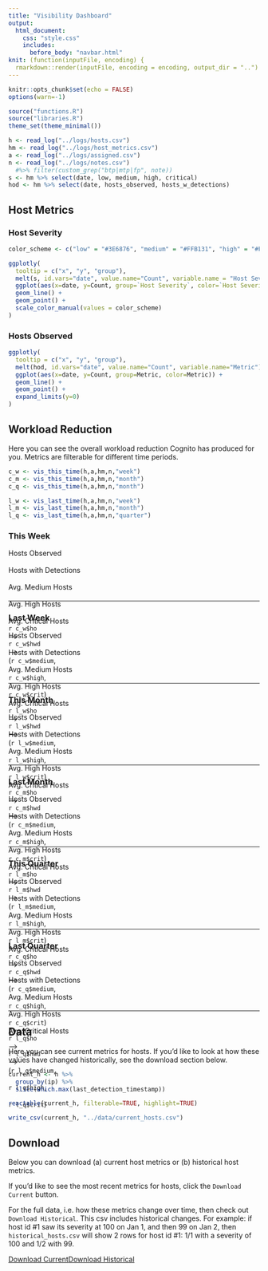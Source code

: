 ```yaml
---
title: "Visibility Dashboard"
output:
  html_document:
    css: "style.css"
    includes:
      before_body: "navbar.html"
knit: (function(inputFile, encoding) {
  rmarkdown::render(inputFile, encoding = encoding, output_dir = "..") })
---
```


```r
knitr::opts_chunk$set(echo = FALSE)
options(warn=-1)
```

```r
source("functions.R")
source("libraries.R")
theme_set(theme_minimal())
```

```r
h <- read_log("../logs/hosts.csv")
hm <- read_log("../logs/host_metrics.csv")
a <- read_log("../logs/assigned.csv")
n <- read_log("../logs/notes.csv")
  #%>% filter(custom_grep("btp|mtp|fp", note))
s <- hm %>% select(date, low, medium, high, critical)
hod <- hm %>% select(date, hosts_observed, hosts_w_detections)
```

## Host Metrics {.tabset}

### Host Severity

```r
color_scheme <- c("low" = "#3E6876", "medium" = "#FFB131", "high" = "#FF591E", "critical" = "#DE1829")

ggplotly(
  tooltip = c("x", "y", "group"),
  melt(s, id.vars="date", value.name="Count", variable.name = "Host Severity") %>%
  ggplot(aes(x=date, y=Count, group=`Host Severity`, color=`Host Severity`)) +
  geom_line() +
  geom_point() +
  scale_color_manual(values = color_scheme)
)
```

### Hosts Observed
```r
ggplotly(
  tooltip = c("x", "y", "group"),
  melt(hod, id.vars="date", value.name="Count", variable.name="Metric") %>%
  ggplot(aes(x=date, y=Count, group=Metric, color=Metric)) +
  geom_line() +
  geom_point() +
  expand_limits(y=0)
)
```

## Workload Reduction {.tabset}

Here you can see the overall workload reduction Cognito has produced for you. Metrics are filterable for different time periods.

```r
c_w <- vis_this_time(h,a,hm,n,"week")
c_m <- vis_this_time(h,a,hm,n,"month")
c_q <- vis_this_time(h,a,hm,n,"month")

l_w <- vis_last_time(h,a,hm,n,"week")
l_m <- vis_last_time(h,a,hm,n,"month")
l_q <- vis_last_time(h,a,hm,n,"quarter")
```

### This Week

<div style="height:90px;">

<div>
  <div id="w-label">Hosts Observed</div>
  <div id="w-arrow"> ⠀⠀</div>
  <div id="w-label">Hosts with Detections</div>
  <div id="w-arrow"> ⠀⠀</div>
  <div id="w-label">Avg. Medium Hosts</div>
  <div id="w-arrow"> ⠀⠀</div>
  <div id="w-label">Avg. High Hosts</div>
  <div id="w-arrow"> ⠀⠀</div>
  <div id="w-label">Avg. Critical Hosts</div>
</div>
<div>
  <div id="w-label"> <a id="stat"> `r c_w$ho` </a> </div>
  <div id="w-arrow"> ⟶ </div>
  <div id="w-label"> <a id="stat"> `r c_w$hwd` </a> </div>
  <div id="w-arrow"> ⟶ </div>
  <div id="w-label"> <a id="stat"> (`r c_w$medium`, </a> </div>
  <div id="w-arrow" style="color:white;"> ⟶ </div>
  <div id="w-label"> <a id="stat"> `r c_w$high`, </a> </div>
  <div id="w-arrow" style="color:white;" > ⟶ </div>
  <div id="w-label"> <a id="stat"> `r c_w$crit`) </a> </div>
</div>

</div>

***

### Last Week

<div style="height:90px;">

<div>
  <div id="w-label">Hosts Observed</div>
  <div id="w-arrow"> ⠀⠀</div>
  <div id="w-label">Hosts with Detections</div>
  <div id="w-arrow"> ⠀⠀</div>
  <div id="w-label">Avg. Medium Hosts</div>
  <div id="w-arrow"> ⠀⠀</div>
  <div id="w-label">Avg. High Hosts</div>
  <div id="w-arrow"> ⠀⠀</div>
  <div id="w-label">Avg. Critical Hosts</div>
</div>
<div>
  <div id="w-label"> <a id="stat"> `r l_w$ho` </a> </div>
  <div id="w-arrow"> ⟶ </div>
  <div id="w-label"> <a id="stat"> `r l_w$hwd` </a> </div>
  <div id="w-arrow"> ⟶ </div>
  <div id="w-label"> <a id="stat"> (`r l_w$medium`, </a> </div>
  <div id="w-arrow" style="color:white;"> ⟶ </div>
  <div id="w-label"> <a id="stat"> `r l_w$high`, </a> </div>
  <div id="w-arrow" style="color:white;" > ⟶ </div>
  <div id="w-label"> <a id="stat"> `r l_w$crit`) </a> </div>
</div>

</div>

***

### This Month

<div style="height:90px;">

<div>
  <div id="w-label">Hosts Observed</div>
  <div id="w-arrow"> ⠀⠀</div>
  <div id="w-label">Hosts with Detections</div>
  <div id="w-arrow"> ⠀⠀</div>
  <div id="w-label">Avg. Medium Hosts</div>
  <div id="w-arrow"> ⠀⠀</div>
  <div id="w-label">Avg. High Hosts</div>
  <div id="w-arrow"> ⠀⠀</div>
  <div id="w-label">Avg. Critical Hosts</div>
</div>
<div>
  <div id="w-label"> <a id="stat"> `r c_m$ho` </a> </div>
  <div id="w-arrow"> ⟶ </div>
  <div id="w-label"> <a id="stat"> `r c_m$hwd` </a> </div>
  <div id="w-arrow"> ⟶ </div>
  <div id="w-label"> <a id="stat"> (`r c_m$medium`, </a> </div>
  <div id="w-arrow" style="color:white;"> ⟶ </div>
  <div id="w-label"> <a id="stat"> `r c_m$high`, </a> </div>
  <div id="w-arrow" style="color:white;" > ⟶ </div>
  <div id="w-label"> <a id="stat"> `r c_m$crit`) </a> </div>
</div>

</div>

***

### Last Month

<div style="height:90px;">

<div>
  <div id="w-label">Hosts Observed</div>
  <div id="w-arrow"> ⠀⠀</div>
  <div id="w-label">Hosts with Detections</div>
  <div id="w-arrow"> ⠀⠀</div>
  <div id="w-label">Avg. Medium Hosts</div>
  <div id="w-arrow"> ⠀⠀</div>
  <div id="w-label">Avg. High Hosts</div>
  <div id="w-arrow"> ⠀⠀</div>
  <div id="w-label">Avg. Critical Hosts</div>
</div>
<div>
  <div id="w-label"> <a id="stat"> `r l_m$ho` </a> </div>
  <div id="w-arrow"> ⟶ </div>
  <div id="w-label"> <a id="stat"> `r l_m$hwd` </a> </div>
  <div id="w-arrow"> ⟶ </div>
  <div id="w-label"> <a id="stat"> (`r l_m$medium`, </a> </div>
  <div id="w-arrow" style="color:white;"> ⟶ </div>
  <div id="w-label"> <a id="stat"> `r l_m$high`, </a> </div>
  <div id="w-arrow" style="color:white;" > ⟶ </div>
  <div id="w-label"> <a id="stat"> `r l_m$crit`) </a> </div>
</div>

</div>

***

### This Quarter

<div style="height:90px;">

<div>
  <div id="w-label">Hosts Observed</div>
  <div id="w-arrow"> ⠀⠀</div>
  <div id="w-label">Hosts with Detections</div>
  <div id="w-arrow"> ⠀⠀</div>
  <div id="w-label">Avg. Medium Hosts</div>
  <div id="w-arrow"> ⠀⠀</div>
  <div id="w-label">Avg. High Hosts</div>
  <div id="w-arrow"> ⠀⠀</div>
  <div id="w-label">Avg. Critical Hosts</div>
</div>
<div>
  <div id="w-label"> <a id="stat"> `r c_q$ho` </a> </div>
  <div id="w-arrow"> ⟶ </div>
  <div id="w-label"> <a id="stat"> `r c_q$hwd` </a> </div>
  <div id="w-arrow"> ⟶ </div>
  <div id="w-label"> <a id="stat"> (`r c_q$medium`, </a> </div>
  <div id="w-arrow" style="color:white;"> ⟶ </div>
  <div id="w-label"> <a id="stat"> `r c_q$high`, </a> </div>
  <div id="w-arrow" style="color:white;" > ⟶ </div>
  <div id="w-label"> <a id="stat"> `r c_q$crit`) </a> </div>
</div>

</div>

***

### Last Quarter

<div style="height:90px;">

<div>
  <div id="w-label">Hosts Observed</div>
  <div id="w-arrow"> ⠀⠀</div>
  <div id="w-label">Hosts with Detections</div>
  <div id="w-arrow"> ⠀⠀</div>
  <div id="w-label">Avg. Medium Hosts</div>
  <div id="w-arrow"> ⠀⠀</div>
  <div id="w-label">Avg. High Hosts</div>
  <div id="w-arrow"> ⠀⠀</div>
  <div id="w-label">Avg. Critical Hosts</div>
</div>
<div>
  <div id="w-label"> <a id="stat"> `r l_q$ho` </a> </div>
  <div id="w-arrow"> ⟶ </div>
  <div id="w-label"> <a id="stat"> `r l_q$hwd` </a> </div>
  <div id="w-arrow"> ⟶ </div>
  <div id="w-label"> <a id="stat"> (`r l_q$medium`, </a> </div>
  <div id="w-arrow" style="color:white;"> ⟶ </div>
  <div id="w-label"> <a id="stat"> `r l_q$high`, </a> </div>
  <div id="w-arrow" style="color:white;" > ⟶ </div>
  <div id="w-label"> <a id="stat"> `r l_q$crit`) </a> </div>
</div>

</div>

***

## Data

Here you can see current metrics for hosts. If you'd like to look at how these values have changed historically, see the download section below.

```r
current_h <- h %>% 
  group_by(ip) %>%
  slice(which.max(last_detection_timestamp))

reactable(current_h, filterable=TRUE, highlight=TRUE)

write_csv(current_h, "../data/current_hosts.csv")
```

## Download

Below you can download (a) current host metrics or (b) historical host metrics.

If you'd like to see the most recent metrics for hosts, click the `Download Current` button.

For the full data, i.e. how these metrics change over time, then check out `Download Historical`. This csv includes historical changes. For example: if host id #1 saw its severity at 100 on Jan 1, and then 99 on Jan 2, then `historical_hosts.csv` will show 2 rows for host id #1: 1/1 with a severity of 100 and 1/2 with 99.

<p>

<a id="button" download="current_hosts.csv" href="../data/current_hosts.csv">Download Current</a><a id="button" download="historical_hosts.csv" href="../logs/hosts.csv">Download Historical</a>

</p>
